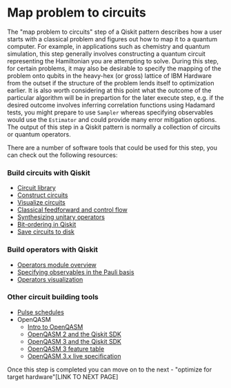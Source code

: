 # Map problem to circuits

The "map problem to circuits" step of a Qiskit pattern describes how a user starts with a classical problem and figures out how to map it to a quantum computer. For example, in applications such as chemistry and quantum simulation, this step generally involves constructing a quantum circuit representing the Hamiltonian you are attempting to solve. During this step, for certain problems, it may also be desirable to specify the mapping of the problem onto qubits in the heavy-hex (or gross) lattice of IBM Hardware from the outset if the structure of the problem lends itself to optimization earlier. It is also worth considering at this point what the outcome of the particular algorithm will be in prepartion for the later execute step, e.g. if the desired outcome involves inferring correlation functions using Hadamard tests, you might prepare to use `Sampler` whereas specifying observables would use the `Estimator` and could provide many error mitigation options. The output of this step in a Qiskit pattern is normally a collection of circuits or quantum operators.

There are a number of software tools that could be used for this step, you can check out the following resources:


### Build circuits with Qiskit

* [Circuit library](./circuit-library)
* [Construct circuits](./circuit-construction)
* [Visualize circuits](./circuit-visualization)
* [Classical feedforward and control flow](./classical-feedforward-and-control-flow)
* [Synthesizing unitary operators](./unitary-synthesis)
* [Bit-ordering in Qiskit](./bit-ordering)
* [Save circuits to disk](./save-circuits)

### Build operators with Qiskit

* [Operators module overview](./operators-overview)
* [Specifying observables in the Pauli basis](./specify-observables-pauli)
* [Operators visualization](./operators-visualization)


### Other circuit building tools
* [Pulse schedules](./pulse)
* OpenQASM
  * [Intro to OpenQASM](./introduction-to-qasm)
  * [OpenQASM 2 and the Qiskit SDK](./interoperate-qiskit-qasm2)
  * [OpenQASM 3 and the Qiskit SDK](./interoperate-qiskit-qasm3)
  * [OpenQASM 3 feature table](./qasm-feature-table)
  * [OpenQASM 3.x live specification](https://openqasm.com/)


Once this step is completed you can move on to the next - "optimize for target hardware"[LINK TO NEXT PAGE]